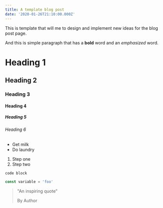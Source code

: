 ```yaml
---
title: A template blog post
date: '2020-01-26T21:10:00.000Z'
---
```


This is template that will me to design and implement new ideas for the blog post page.

And this is simple paragraph that has a **bold** word and an _emphasized_ word.

# Heading 1

## Heading 2

### Heading 3

#### Heading 4

##### Heading 5

###### Heading 6

- Get milk
- Do laundry

1. Step one
2. Step two

`code block`

```jsx
const variable = 'foo'
```

> "An inspiring quote"
>
> By Author
